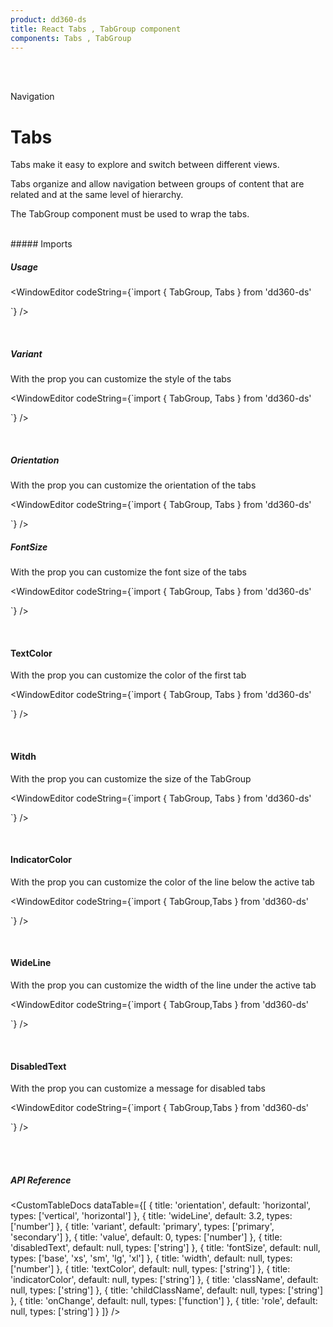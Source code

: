 ```yaml
---
product: dd360-ds
title: React Tabs , TabGroup component
components: Tabs , TabGroup
---
```


<br />
<br />

<Label>Navigation</Label>

# <span name="floating-nav">Tabs </span>

Tabs make it easy to explore and switch between different views.

Tabs organize and allow navigation between groups of content that are related and at the same level of hierarchy.

The TabGroup component must be used to wrap the tabs.

<br />
##### <span name="floating-nav">Imports</span>

<WindowEditor codeString="import { TabGroup, Tabs } from 'dd360-ds'" />

##### <span name="floating-nav">Usage</span>

<ContainerComponentDoc className="flex items-center">
  <TabGroup variant="primary" >
    <Tab label="Element First" />
    <Tab label="Element Second" />
    <Tab label="Element Third" />
    <Tab label="Element Disabled" disabled />
</TabGroup>

</ContainerComponentDoc>

<WindowEditor
    codeString={`import { TabGroup, Tabs } from 'dd360-ds'

<TabGroup variant="primary">
    <Tab label="Element First" />
    <Tab label="Element Second" />
    <Tab label="Element Third" />
    <Tab label="Element Disabled" disabled />
</TabGroup>

`} />

<br />

##### <span name="floating-nav">Variant</span>

With the prop <Tag text='variant' /> you can customize the style of the tabs

<ContainerComponentDoc className="flex items-center">
<TabsCustom option='isVariant'/>

</ContainerComponentDoc>

<WindowEditor
    codeString={`import { TabGroup, Tabs } from 'dd360-ds'

<TabGroup variant="primary">
    <Tab label="Element First" />
    <Tab label="Element Second" />
    <Tab label="Element Third" />
    <Tab label="Element Disabled" disabled />
</TabGroup>

`} />

<br />

##### <span name="floating-nav">Orientation</span>

With the prop <Tag text='orientation' /> you can customize the orientation of the tabs

<ContainerComponentDoc className="flex items-center">
 <TabsCustom option='isOrientation' />

</ContainerComponentDoc>

<WindowEditor
    codeString={`import { TabGroup, Tabs } from 'dd360-ds'

<TabGroup orientation="horizontal">
    <Tab label="Element First" />
    <Tab label="Element Second" />
    <Tab label="Element Third" />
    <Tab label="Element Disabled" disabled />
</TabGroup>

`} />

##### <span name="floating-nav">FontSize</span>

With the prop <Tag text='fontSize' /> you can customize the font size of the tabs

<ContainerComponentDoc className="flex items-center">
    <TabsCustom option="isFontSize" />
</ContainerComponentDoc>

<WindowEditor
    codeString={`import { TabGroup, Tabs } from 'dd360-ds'

<TabGroup fontSize="xs">
    <Tab label="Element First" />
    <Tab label="Element Second" />
    <Tab label="Element Third" />
    <Tab label="Element Disabled" disabled />
</TabGroup>

`} />

<br />

#### <span>TextColor</span>

With the prop <Tag text='textColor' /> you can customize the color of the first tab

<ContainerComponentDoc className="flex items-center">
  <TabGroup textColor="rgba(49, 87, 240, 1)"  variant="primary" >
    <Tab label="Element First" />
    <Tab label="Element Second" />
    <Tab label="Element Third" />
    <Tab label="Element Disabled" disabled />
</TabGroup>

</ContainerComponentDoc>

<WindowEditor
    codeString={`import { TabGroup, Tabs } from 'dd360-ds'

<TabGroup textColor="rgba(49, 87, 240, 1)">
    <Tab label="Element First" />
    <Tab label="Element Second" />
    <Tab label="Element Third" />
    <Tab label="Element Disabled" disabled />
</TabGroup>

`} />

<br />

#### <span>Witdh</span>

With the prop <Tag text='width' /> you can customize the size of the TabGroup

<ContainerComponentDoc className="flex items-center">
  <TabGroup width={400}  >
    <Tab label="Element First" />
    <Tab label="Element Second" />
    <Tab label="Element Third" />
    <Tab label="Element Disabled" disabled />
</TabGroup>

</ContainerComponentDoc>

<WindowEditor
    codeString={`import { TabGroup, Tabs } from 'dd360-ds'

<TabGroup width={400}>
    <Tab label="Element First" />
    <Tab label="Element Second" />
    <Tab label="Element Third" />
    <Tab label="Element Disabled" disabled />
</TabGroup>

`} />

<br />

#### <span>IndicatorColor</span>

With the prop <Tag text='indicatorColor' /> you can customize the color of the line below the active tab

<ContainerComponentDoc className="flex items-center">
  <TabGroup indicatorColor='rgba(97, 39, 245, 0.8)' >
    <Tab label="Element First" />
    <Tab label="Element Second" />
    <Tab label="Element Third" />
    <Tab label="Element Disabled" disabled />
</TabGroup>

</ContainerComponentDoc>

<WindowEditor
    codeString={`import { TabGroup,Tabs } from 'dd360-ds'

<TabGroup indicatorColor="rgba(97, 39, 245, 0.8)">
    <Tab label="Element First" />
    <Tab label="Element Second" />
    <Tab label="Element Third" />
    <Tab label="Element Disabled" disabled />
</TabGroup>

`} />

<br />

#### <span>WideLine</span>

With the prop <Tag text='wideLine' /> you can customize the width of the line under the active tab

<ContainerComponentDoc className="flex items-center">
  <TabGroup wideLine={8} >
    <Tab label="Element First" />
    <Tab label="Element Second" />
    <Tab label="Element Third" />
    <Tab label="Element Disabled" disabled />
</TabGroup>

</ContainerComponentDoc>

<WindowEditor
    codeString={`import { TabGroup,Tabs } from 'dd360-ds'

<TabGroup wideLine={8}>
    <Tab label="Element First" />
    <Tab label="Element Second" />
    <Tab label="Element Third" />
    <Tab label="Element Disabled" disabled />
</TabGroup>

`} />

<br />

#### <span>DisabledText</span>

With the prop <Tag text='disabledText' /> you can customize a message for disabled tabs

<ContainerComponentDoc className="flex items-center">
  <TabGroup disabledText='Comming soon' >
    <Tab label="Element First" />
    <Tab label="Element Second" />
    <Tab label="Element Third" />
    <Tab label="Element Disabled" disabled />
</TabGroup>

</ContainerComponentDoc>

<WindowEditor
    codeString={`import { TabGroup,Tabs } from 'dd360-ds'

<TabGroup disabledText="Comming soon">
    <Tab label="Element First" />
    <Tab label="Element Second" />
    <Tab label="Element Third" />
    <Tab label="Element Disabled" disabled />
</TabGroup>

`} />

<br />

<br />

##### <span name="floating-nav">API Reference</span>

<CustomTableDocs
    dataTable={[
        { title: 'orientation', default: 'horizontal', types: ['vertical', 'horizontal'] },
        { title: 'wideLine', default: 3.2, types: ['number'] },
        { title: 'variant', default: 'primary', types: ['primary', 'secondary'] },
        { title: 'value', default: 0, types: ['number'] },
        { title: 'disabledText', default: null, types: ['string'] },
        { title: 'fontSize', default: null, types: ['base', 'xs', 'sm', 'lg', 'xl'] },
        { title: 'width', default: null, types: ['number'] },
        { title: 'textColor', default: null, types: ['string'] },
        { title: 'indicatorColor', default: null, types: ['string'] },
        { title: 'className', default: null, types: ['string'] },
        { title: 'childClassName', default: null, types: ['string'] },
        { title: 'onChange', default: null, types: ['function'] },
        { title: 'role', default: null, types: ['string'] }
    ]}
/>

<BackAndForwardController />